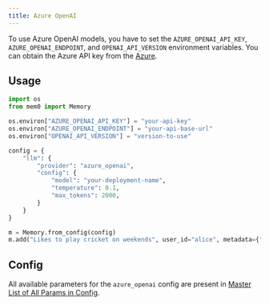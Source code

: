 ```yaml
---
title: Azure OpenAI
---
```


To use Azure OpenAI models, you have to set the `AZURE_OPENAI_API_KEY`, `AZURE_OPENAI_ENDPOINT`, and `OPENAI_API_VERSION` environment variables. You can obtain the Azure API key from the [Azure](https://azure.microsoft.com/).

## Usage

```python
import os
from mem0 import Memory

os.environ["AZURE_OPENAI_API_KEY"] = "your-api-key"
os.environ["AZURE_OPENAI_ENDPOINT"] = "your-api-base-url"
os.environ["OPENAI_API_VERSION"] = "version-to-use"

config = {
    "llm": {
        "provider": "azure_openai",
        "config": {
            "model": "your-deployment-name",
            "temperature": 0.1,
            "max_tokens": 2000,
        }
    }
}

m = Memory.from_config(config)
m.add("Likes to play cricket on weekends", user_id="alice", metadata={"category": "hobbies"})
```

## Config

All available parameters for the `azure_openai` config are present in [Master List of All Params in Config](../config).